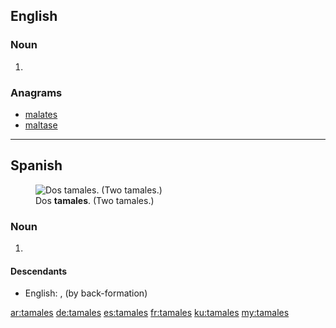 ==English==

===Noun===
{{head|en}}

# {{plural of|tamale}}

===Anagrams===
* [[malates#English|malates]]
* [[maltase#English|maltase]]

----

==Spanish==
[[File:Tamales.jpg|thumb|Dos '''tamales'''. (Two tamales.)]]
===Noun===
{{head|es|noun form|g=m-p}}

# {{plural of|tamal|lang=es|nocat=1}}

====Descendants====
* English: {{l|en|tamales}}, {{l|en|tamale}} (by back-formation)

[[ar:tamales]]
[[de:tamales]]
[[es:tamales]]
[[fr:tamales]]
[[ku:tamales]]
[[my:tamales]]
